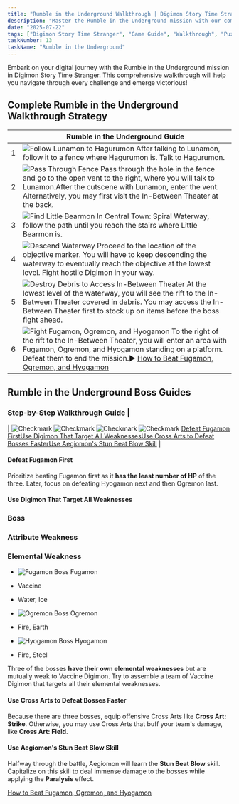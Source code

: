 ```yaml
---
title: "Rumble in the Underground Walkthrough | Digimon Story Time Stranger"
description: "Master the Rumble in the Underground mission with our comprehensive walkthrough. Learn battle strategies, game mechanics, and progression tips for Digimon Story Time Stranger."
date: "2025-07-22"
tags: ["Digimon Story Time Stranger", "Game Guide", "Walkthrough", "Puzzle Games", "Mobile Games"]
taskNumber: 13
taskName: "Rumble in the Underground"
---
```


Embark on your digital journey with the Rumble in the Underground mission in Digimon Story Time Stranger. This comprehensive walkthrough will help you navigate through every challenge and emerge victorious!

## Complete Rumble in the Underground Walkthrough Strategy

|  | Rumble in the Underground Guide |
| --- | --- |
| 1 | ![Follow Lunamon to Hagurumon](/images/walkthorough/c82c0d5e2a5450fb.webp) After talking to Lunamon, follow it to a fence where Hagurumon is. Talk to Hagurumon. |
| 2 | ![Pass Through Fence](/images/walkthorough/322ae235f9f84299.webp) Pass through the hole in the fence and go to the open vent to the right, where you will talk to Lunamon.After the cutscene with Lunamon, enter the vent. Alternatively, you may first visit the In-Between Theater at the back. |
| 3 | ![Find Little Bearmon](/images/walkthorough/78caecad61ba8960.webp) In Central Town: Spiral Waterway, follow the path until you reach the stairs where Little Bearmon is. |
| 4 | ![Descend Waterway](/images/walkthorough/9ad1867141dd0397.webp) Proceed to the location of the objective marker. You will have to keep descending the waterway to eventually reach the objective at the lowest level. Fight hostile Digimon in your way. |
| 5 | ![Destroy Debris to Access In-Between Theater](/images/walkthorough/06eeedd76e360253.webp) At the lowest level of the waterway, you will see the rift to the In-Between Theater covered in debris. You may access the In-Between Theater first to stock up on items before the boss fight ahead. |
| 6 | ![Fight Fugamon, Ogremon, and Hyogamon](/images/walkthorough/08abedd1084f7be8.webp) To the right of the rift to the In-Between Theater, you will enter an area with Fugamon, Ogremon, and Hyogamon standing on a platform. Defeat them to end the mission.▶︎ [How to Beat Fugamon, Ogremon, and Hyogamon](#hm_101) |

## Rumble in the Underground Boss Guides

### Step-by-Step Walkthrough Guide |
| ![Checkmark](/images/walkthorough/302062a858042a1d.webp) ![Checkmark](/images/walkthorough/302062a858042a1d.webp) ![Checkmark](/images/walkthorough/302062a858042a1d.webp) ![Checkmark](/images/walkthorough/302062a858042a1d.webp) [Defeat Fugamon First](#hs_1)[Use Digimon That Target All Weaknesses](#hs_2)[Use Cross Arts to Defeat Bosses Faster](#hs_3)[Use Aegiomon's Stun Beat Blow Skill](#hs_4) |

#### Defeat Fugamon First

Prioritize beating Fugamon first as it **has the least number of HP** of the three. Later, focus on defeating Hyogamon next and then Ogremon last.

#### Use Digimon That Target All Weaknesses

### Boss

### Attribute Weakness

### Elemental Weakness

- ![[Fugamon](/games/Digimon-Story-Time-Stranger/archives/555362#hl_1) Boss](https://img.game8.co/4297222/31002287b738fc6f7449ba5beb100812.png/show) Fugamon
- Vaccine
- Water, Ice

- ![[Ogremon](/games/Digimon-Story-Time-Stranger/archives/555145#hl_1) Boss](https://img.game8.co/4297220/0a083fb9f0a429fc4151e116ef851031.png/show) Ogremon
- Fire, Earth

- ![[Hyogamon](/games/Digimon-Story-Time-Stranger/archives/555361#hl_1) Boss](https://img.game8.co/4297221/33cf5178b24e0408b2ed1c9008cdb145.png/show) Hyogamon
- Fire, Steel

Three of the bosses **have their own elemental weaknesses** but are mutually weak to Vaccine Digimon. Try to assemble a team of Vaccine Digimon that targets all their elemental weaknesses.

#### Use Cross Arts to Defeat Bosses Faster

Because there are three bosses, equip offensive Cross Arts like **Cross Art: Strike**. Otherwise, you may use Cross Arts that buff your team's damage, like **Cross Art: Field**.

#### Use Aegiomon's Stun Beat Blow Skill

Halfway through the battle, Aegiomon will learn the **Stun Beat Blow** skill. Capitalize on this skill to deal immense damage to the bosses while applying the **Paralysis** effect.

[How to Beat Fugamon, Ogremon, and Hyogamon](/games/Digimon-Story-Time-Stranger/archives/555822)